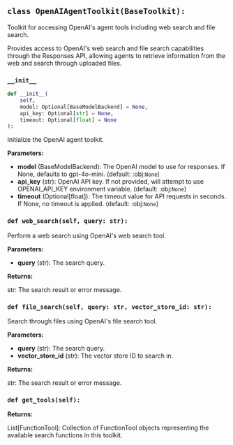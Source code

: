 <a id="camel.toolkits.openai_agent_toolkit"></a>

<a id="camel.toolkits.openai_agent_toolkit.OpenAIAgentToolkit"></a>

## `class OpenAIAgentToolkit(BaseToolkit):`

Toolkit for accessing OpenAI's agent tools including web search and
file search.

Provides access to OpenAI's web search and file search capabilities
through the Responses API, allowing agents to retrieve information from
the web and search through uploaded files.

<a id="camel.toolkits.openai_agent_toolkit.OpenAIAgentToolkit.__init__"></a>

### `__init__`

```python
def __init__(
    self,
    model: Optional[BaseModelBackend] = None,
    api_key: Optional[str] = None,
    timeout: Optional[float] = None
):
```

Initialize the OpenAI agent toolkit.

**Parameters:**

- **model** (BaseModelBackend): The OpenAI model to use for responses. If None, defaults to gpt-4o-mini. (default: :obj:`None`)
- **api_key** (str): OpenAI API key. If not provided, will attempt to use OPENAI_API_KEY environment variable. (default: :obj:`None`)
- **timeout** (Optional[float]): The timeout value for API requests in seconds. If None, no timeout is applied. (default: :obj:`None`)

<a id="camel.toolkits.openai_agent_toolkit.OpenAIAgentToolkit.web_search"></a>

### `def web_search(self, query: str):`

Perform a web search using OpenAI's web search tool.

**Parameters:**

- **query** (str): The search query.

**Returns:**

  str: The search result or error message.

<a id="camel.toolkits.openai_agent_toolkit.OpenAIAgentToolkit.file_search"></a>

### `def file_search(self, query: str, vector_store_id: str):`

Search through files using OpenAI's file search tool.

**Parameters:**

- **query** (str): The search query.
- **vector_store_id** (str): The vector store ID to search in.

**Returns:**

  str: The search result or error message.

<a id="camel.toolkits.openai_agent_toolkit.OpenAIAgentToolkit.get_tools"></a>

### `def get_tools(self):`

**Returns:**

  List[FunctionTool]: Collection of FunctionTool objects representing
the available search functions in this toolkit.
